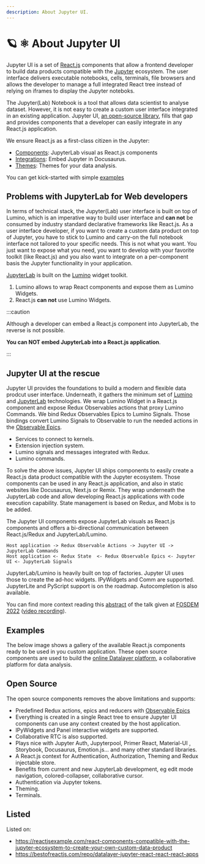 ```yaml
---
description: About Jupyter UI.
---
```



# 🪐 ⚛️ About Jupyter UI

Jupyter UI is a set of [React.js](https://reactjs.org) components that allow a frontend developer to build data products compatible with the [Jupyter](https://jupyter.org) ecosystem. The user interface delivers executable notebooks, cells, terminals, file browsers and allows the developer to manage a full integrated React tree instead of relying on iframes to display the Jupyter noteboks.

The Jupyter(Lab) Notebook is a tool that allows data scientist to analyse dataset. However, it is not easy to create a custom user interface integrated in an existing application. Jupyter UI, [an open-source library](https://github.com/datalayer/jupyter-ui), fills that gap and provides components that a developer can easily integrate in any React.js application.

We ensure React.js as a first-class citizen in the Jupyter:

- [Components](/docs/category/components): JupyterLab visual as React.js components
- [Integrations](/docs/category/integrations): Embed Jupyter in Docusaurus.
- [Themes](/docs/category/themes): Themes for your data analysis.

You can get kick-started with simple [examples](/docs/category/examples)

## Problems with JupyterLab for Web developers

In terms of technical stack, the Jupyter(Lab) user interface is built on top of Lumino, which is an imperative way to build user interface and **can not** be consumed by industry standard declarative frameworks like React.js. As a user interface developer, if you want to create a custom data product on top of Jupyter, you have to stick to Lumino and carry-on the full notebook interface not tailored to your specific needs. This is not what you want. You just want to expose what you need, you want to develop with your favorite toolkit (like React.js) and you also want to integrate on a per-component basis the Jupyter functionality in your application.

[JupyterLab](https://github.com/jupyterlab/jupyterlab) is built on the [Lumino](https://github.com/jupyterlab/lumino) widget toolkit.

1. Lumino allows to wrap React components and expose them as Lumino Widgets.
2. React.js **can not** use Lumino Widgets.

:::caution

Although a developer can embed a React.js component into JupyterLab, the reverse is not possible.

**You can NOT embed JupyterLab into a React.js application**.

:::

## Jupyter UI at the rescue

Jupyter UI provides the foundations to build a modern and flexible data prodcut user interface. Underneath, it gathers the minimum set of [Lumino](https://github.com/jupyterlab/lumino) and [JupyterLab](https://github.com/jupyterlab/jupyterlab) technologies. We wrap Lumino Widget in a React.js component and expose Redux Observables actions that proxy Lumino Commands. We bind Redux Observables Epics to Lumino Signals. Those bindings convert Lumino Signals to Observable to run the needed actions in the [Observable Epics](https://redux-observable.js.org/docs/basics/Epics.html).

- Services to connect to kernels.
- Extension injection system.
- Lumino signals and messages integrated with Redux.
- Lumino commands.

To solve the above issues, Jupyter UI ships components to easily create a React.js data product compatible with the Jupyter ecosystem. Those components can be used in any React.js application, and also in static websites like Docusaurus, Next.js or Remix. They wrap underneath the JupyterLab code and allow developing React.js applications with code execution capability. State management is based on Redux, and Mobx is to be added.

The Jupyter UI components expose JupyterLab visuals as React.js components and offers a bi-directional communication between React.js/Redux and JupyterLab/Lumino.

```
Host application -> Redux Observable Actions -> Jupyter UI -> JupyterLab Commands
Host application <- Redux State  <- Redux Observable Epics <- Jupyter UI <- JupyterLab Signals
```

<ModalImage
  small="https://datalayer-jupyter-examples.s3.amazonaws.com/jupyter-react-communication.png"
  large="https://datalayer-jupyter-examples.s3.amazonaws.com/jupyter-react-communication.png"
  alt="Jupyter UI Communication"
/>

JupyterLab/Lumino is heavily built on top of factories. Jupyter UI uses those to create the ad-hoc widgets. IPyWidgets and Comm are supported. JupyterLite and PyScript support is on the roadmap. Autocompletion is also available.

You can find more context reading this [abstract](https://fosdem.org/2022/schedule/event/lt_jupyter) of the talk given at [FOSDEM 2022](https://fosdem.org/2022) ([video recording](http://bofh.nikhef.nl/events/FOSDEM/2022/L.lightningtalks/lt_jupyter.webm)).

## Examples

The below image shows a gallery of the available React.js components ready to be used in you custom application. These open source components are used to build the [online Datalayer platform](https://datalayer.io), a collaborative platform for data analysis.

<ModalImage
  small="https://datalayer-jupyter-examples.s3.amazonaws.com/jupyter-react-gallery.gif"
  large="https://datalayer-jupyter-examples.s3.amazonaws.com/jupyter-react-gallery.gif"
  alt="Jupyter UI Gallery"
/>

## Open Source

The open source components removes the above limitations and supports:

- Predefined Redux actions, epics and reducers with [Observable Epics](https://redux-observable.js.org/docs/basics/Epics.html)
- Everything is created in a single React tree to ensure Jupyter UI components can use any context created by the host application.
- IPyWidgets and Panel interactive widgets are supported.
- Collaborative RTC is also supported.
- Plays nice with Jupyter Auth, Jupyterpool, Primer React, Material-UI , Storybook, Docusaurus, Emotion.js... and many other standard libraries.
- A React.js context for Authentication, Authorization, Theming and Redux injectable store.
- Benefits from current and new JupyterLab development, eg edit mode navigation, colored-collapser, collaborative cursor.
- Authentication via Jupyter tokens.
- Theming.
- Terminals.

## Listed

Listed on:

- https://reactjsexample.com/react-components-compatible-with-the-jupyter-ecosystem-to-create-your-own-custom-data-product
- https://bestofreactjs.com/repo/datalayer-jupyter-react-react-react-apps
